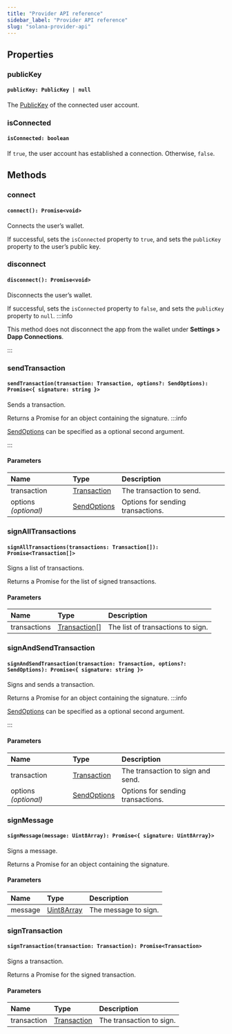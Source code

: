 ```yaml
---
title: "Provider API reference"
sidebar_label: "Provider API reference"
slug: "solana-provider-api"
---
```



## Properties

### publicKey

#### `publicKey: PublicKey | null`

The [PublicKey](https://solana-labs.github.io/solana-web3.js/classes/PublicKey.html) of the connected user account.

### isConnected

#### `isConnected: boolean`

If `true`, the user account has established a connection. Otherwise, `false`.

## Methods

### connect

#### `connect(): Promise<void>`

Connects the user’s wallet.

If successful, sets the `isConnected` property to `true`, and sets the `publicKey` property to the user’s public key.

### disconnect

#### `disconnect(): Promise<void>`

Disconnects the user’s wallet.

If successful, sets the `isConnected` property to `false`, and sets the `publicKey` property to `null`.
:::info

This method does not disconnect the app from the wallet under **Settings > Dapp Connections**.

:::
### sendTransaction

#### `sendTransaction(transaction: Transaction, options?: SendOptions): Promise<{ signature: string }>`

Sends a transaction.

Returns a Promise for an object containing the signature.
:::info

[SendOptions](https://solana-labs.github.io/solana-web3.js/modules.html#SendOptions) can be specified as a optional second argument.

:::
#### Parameters

| Name | Type | Description |
| :--- | :--- | :--- |
| transaction | [Transaction](https://solana-labs.github.io/solana-web3.js/classes/Transaction.html) | The transaction to send. |
| options *(optional)* | [SendOptions](https://solana-labs.github.io/solana-web3.js/modules.html#SendOptions) | Options for sending transactions. |

### signAllTransactions

#### `signAllTransactions(transactions: Transaction[]): Promise<Transaction[]>`

Signs a list of transactions.

Returns a Promise for the list of signed transactions.

#### Parameters

| Name | Type | Description |
| :--- | :--- | :--- |
| transactions | [Transaction](https://solana-labs.github.io/solana-web3.js/classes/Transaction.html)[] | The list of transactions to sign. |

### signAndSendTransaction

#### `signAndSendTransaction(transaction: Transaction, options?: SendOptions): Promise<{ signature: string }>`

Signs and sends a transaction.

Returns a Promise for an object containing the signature.
:::info

[SendOptions](https://solana-labs.github.io/solana-web3.js/modules.html#SendOptions) can be specified as a optional second argument.

:::
#### Parameters

| Name | Type | Description |
| :--- | :--- | :--- |
| transaction | [Transaction](https://solana-labs.github.io/solana-web3.js/classes/Transaction.html) | The transaction to sign and send. |
| options *(optional)* | [SendOptions](https://solana-labs.github.io/solana-web3.js/modules.html#SendOptions) | Options for sending transactions. |

### signMessage

#### `signMessage(message: Uint8Array): Promise<{ signature: Uint8Array}>`

Signs a message.

Returns a Promise for an object containing the signature.

#### Parameters

| Name | Type | Description |
| :--- | :--- | :--- |
| message | [Uint8Array](https://developer.mozilla.org/en-US/docs/Web/JavaScript/Reference/Global_Objects/Uint8Array) | The message to sign. |

### signTransaction

#### `signTransaction(transaction: Transaction): Promise<Transaction>`

Signs a transaction.

Returns a Promise for the signed transaction.

#### Parameters

| Name | Type | Description |
| :--- | :--- | :--- |
| transaction | [Transaction](https://solana-labs.github.io/solana-web3.js/classes/Transaction.html) | The transaction to sign. |


<FeedbackWidget />
